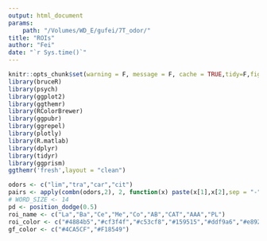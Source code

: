 ```yaml
---
output: html_document
params:
    path: "/Volumes/WD_E/gufei/7T_odor/"
title: "ROIs"
author: "Fei"
date: "`r Sys.time()`"
---
```


```r
knitr::opts_chunk$set(warning = F, message = F, cache = TRUE,tidy=F,fig.align='center',fig.showtext=TRUE,results="hold",fig.show = "hold")
library(bruceR)
library(psych)
library(ggplot2)
library(ggthemr)
library(RColorBrewer)
library(ggpubr)
library(ggrepel)
library(plotly)
library(R.matlab)
library(dplyr)
library(tidyr)
library(ggprism)
ggthemr('fresh',layout = "clean")
```

```r
odors <- c("lim","tra","car","cit")
pairs <- apply(combn(odors,2), 2, function(x) paste(x[1],x[2],sep = "-"))
# WORD_SIZE <- 14
pd <- position_dodge(0.5)
roi_name <- c("La","Ba","Ce","Me","Co","AB","CAT","AAA","PL")
roi_color <- c("#4884b5","#cf3f4f","#c53cf8","#159515","#ddf9a6","#e89223","#143c78","#fafa30","#2dcda5")
gf_color <- c("#4CA5CF","#F18549")

```
